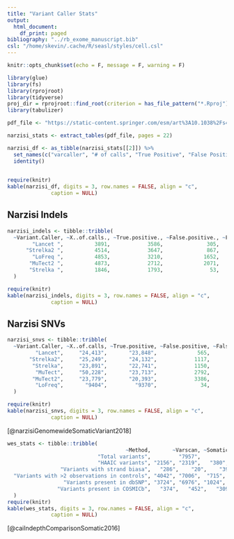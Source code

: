 ```yaml
---
title: "Variant Caller Stats"
output:
  html_document:
    df_print: paged
bibliography: "../rb_exome_manuscript.bib"
csl: "/home/skevin/.cache/R/seasl/styles/cell.csl"
---
```


```r
knitr::opts_chunk$set(echo = F, message = F, warning = F)
```

```r
library(glue)
library(fs)
library(rprojroot)
library(tidyverse)
proj_dir = rprojroot::find_root(criterion = has_file_pattern("*.Rproj"))
library(tabulizer)
```

```r
pdf_file <- "https://static-content.springer.com/esm/art%3A10.1038%2Fs42003-018-0023-9/MediaObjects/42003_2018_23_MOESM1_ESM.pdf"

narzisi_stats <- extract_tables(pdf_file, pages = 22)

narzisi_df <- as_tibble(narzisi_stats[[2]]) %>% 
  set_names(c("varcaller", "# of calls", "True Positive", "False Positive", "False Negative", "Recall", "Precision", "FDR", "F1score", "Max F1score")) %>% 
  identity()
  

require(knitr)
kable(narzisi_df, digits = 3, row.names = FALSE, align = "c",
              caption = NULL)


```

## Narzisi Indels

```r
narzisi_indels <- tibble::tribble(
  ~Variant.Caller, ~X..of.calls., ~True.positive., ~False.positive., ~False.negative., ~Recall., ~Precision., ~FDR., ~F1.scorea., ~Max.F1.scoreb.,
        "Lancet ",          3891,            3586,              305,             1359,     0.72,        0.92, 0.078,        0.81,            0.81,
      "Strelka2 ",          4514,            3647,              867,             1298,     0.73,        0.81, 0.192,        0.77,            0.78,
        "LoFreq ",          4853,            3210,             1652,             1744,     0.64,        0.66,  0.34,        0.65,            0.67,
       "MuTect2 ",          4873,            2712,             2071,             2233,     0.54,        0.56, 0.432,        0.55,            0.58,
       "Strelka ",          1846,            1793,               53,             3152,     0.36,        0.97, 0.028,        0.52,            0.71
  )

require(knitr)
kable(narzisi_indels, digits = 3, row.names = FALSE, align = "c",
              caption = NULL)

```

## Narzisi SNVs

```r
narzisi_snvs <- tibble::tribble(
  ~Variant.Caller, ~X..of.calls, ~True.positive, ~False.positive, ~False.negative, ~Recall, ~Precision,  ~FDR, ~F1.scorea, ~Max.F1.scoreb,
         "Lancet",     "24,413",       "23,848",             565,          "7744",    0.75,       0.98, 0.023,       0.85,           0.85,
       "Strelka2",     "25,249",       "24,132",            1117,          "7460",    0.76,       0.96, 0.044,       0.85,           0.85,
        "Strelka",     "23,891",       "22,741",            1150,          "8851",    0.72,       0.95, 0.048,       0.82,           0.82,
         "MuTect",     "50,228",       "23,713",            2792,          "7879",    0.75,       0.89, 0.055,       0.82,           0.82,
        "MuTect2",     "23,779",       "20,393",            3386,        "11,199",    0.65,       0.86, 0.142,       0.74,           0.74,
         "LoFreq",       "9404",         "9370",              34,        "22,222",     0.3,       0.99, 0.003,       0.46,           0.46
  )

require(knitr)
kable(narzisi_snvs, digits = 3, row.names = FALSE, align = "c",
              caption = NULL)

```

[@narzisiGenomewideSomaticVariant2018]

```r
wes_stats <- tibble::tribble(
                                      ~Method,       ~Varscan, ~SomaticSniper,       ~Strelka,      ~MuTect2,
                             "Total variants",         "7957",         "9826",         "6441",        "4952",
                             "HAAIC variants", "2156", "2319",   "380",  "228",
                 "Variants with strand biasa",   "286",    "20",    "39",   "10",
  "Variants with >2 observations in controls", "4042", "7006",  "715",  "560",
                  "Variants present in dbSNP", "3724", "6976", "1024", "738",
                "Variants present in COSMICb",   "374",   "452",   "309",  "352"
  )
require(knitr)
kable(wes_stats, digits = 3, row.names = FALSE, align = "c",
              caption = NULL)


```

[@caiIndepthComparisonSomatic2016]